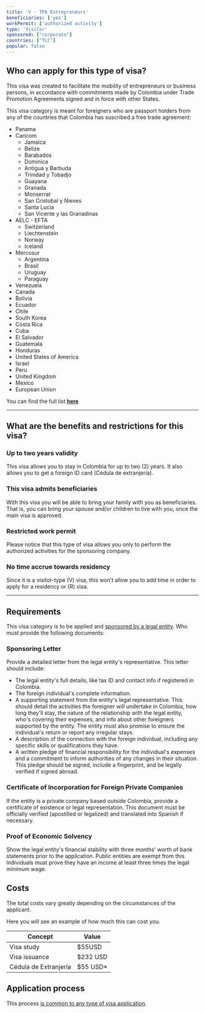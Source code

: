 ```yaml
---
title: 'V - TPA Entrepreneurs'
beneficiaries: ['yes']
workPermit: ['authorized activity']
type: 'Visitor'
sponsored: ["corporate"]
countries: ["TLC"]
popular: false
---
```

## Who can apply for this type of visa?

This visa was created to facilitate the mobility of entrepreneurs or business persons, in accordance with commitments made by Colombia under Trade Promotion Agreements signed and in force with other States.

This visa category is meant for foreigners who are passport holders from any of the countries that Colombia has suscribed a free trade agreement:

- Panama
- Caricom
    - Jamaica
    - Belize
    - Barabados
    - Dominica
    - Antigua y Barbuda
    - Trinidad y Tobadjo
    - Guayana
    - Granada
    - Monserrat
    - San Cristobal y Nieves
    - Santa Lucia
    - San Vicente y las Granadinas
- AELC - EFTA
    - Switzerland
    - Liechtenstein
    - Norway
    - Iceland
- Mercosur
    - Argentina
    - Brasil
    - Uruguay
    - Paraguay
- Venezuela
- Canada
- Bolivia
- Ecuador
- Chile
- South Korea
- Costa Rica
- Cuba
- El Salvador
- Guatemala
- Honduras
- United States of America
- Israel
- Peru
- United Kingdom
- Mexico
- European Union

You can find the full list **[here](https://www.tlc.gov.co/acuerdos/vigente)**

---

## What are the benefits and restrictions for this visa?

### **Up to two years validity**

This visa allows you to stay in Colombia for up to two (2) years. It also allows you to get a foreign ID card (Cédula de extranjería).

### **This visa admits beneficiaries**

With this visa you will be able to bring your family with you as beneficiaries. That is, you can bring your spouse and/or children to live with you, once the main visa is approved.

### Restricted **work permit**

Please notice that this type of visa allows you only to perform the authorized activities for the sponsoring company.

### **No time accrue towards residency**

Since it is a visitor-type (V) visa, this won’t allow you to add time in order to apply for a residency or (R) visa.

---

## Requirements

This visa category is to be applied and [sponsored by a legal entity](https://www.notion.so/Visa-sponsored-by-a-legal-entity-1e1356d1166d48108b2ccce54e28eb1e?pvs=21). Who must provide the following documents:

### **Sponsoring Letter**

Provide a detailed letter from the legal entity's representative. This letter should include:

- The legal entity's full details, like tax ID and contact info if registered in Colombia.
- The foreign individual's complete information.
- A supporting statement from the entity's legal representative. This should detail the activities the foreigner will undertake in Colombia, how long they'll stay, the nature of the relationship with the legal entity, who's covering their expenses, and info about other foreigners supported by the entity. The entity must also promise to ensure the individual's return or report any irregular stays.
- A description of the connection with the foreign individual, including any specific skills or qualifications they have.
- A written pledge of financial responsibility for the individual's expenses and a commitment to inform authorities of any changes in their situation. This pledge should be signed, include a fingerprint, and be legally verified if signed abroad.

### **Certificate of Incorporation for Foreign Private Companies**

If the entity is a private company based outside Colombia, provide a certificate of existence or legal representation. This document must be officially verified (apostilled or legalized) and translated into Spanish if necessary.

### **Proof of Economic Solvency**

Show the legal entity's financial stability with three months' worth of bank statements prior to the application. Public entities are exempt from this. Individuals must prove they have an income at least three times the legal minimum wage.

## Costs

The total costs vary greatly depending on the circumstances of the applicant.

Here you will see an example of how much this can cost you.

| Concept | Value |
| --- | --- |
| Visa study | $55USD |
| Visa issuance | $232 USD |
| Cédula de Extranjería | $55 USD* |

## Application process

This process [is common to any type of visa application](https://www.notion.so/General-visa-application-rules-1dc2c565143e4adb95086f993f184e36?pvs=21).